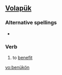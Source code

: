 ==[[Volapük]]==

===Alternative spellings===
*{{l|vo|benuykoyn}}

===Verb===
{{infl|vo|verb}}

# to [[benefit]]

[[vo:benükön]]
